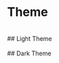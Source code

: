 
<Meta title="FOUNDATIONS/Colors/Theme" />

# Theme

<br />
## Light Theme
<br />

<ColorPalette>
    <ColorItem
        title="Primary"
        subtitle="Primary of light"
        colors={{
            Primary: theme.light.Primary,
            OnPrimary: theme.light.OnPrimary,
            PrimaryContainer: theme.light.PrimaryContainer,
            OnPrimaryContainer: theme.light.OnPrimaryContainer,
        }}
    />
    <ColorItem
        title="Secondary"
        subtitle="Secondary of light"
        colors={{
            Secondary: theme.light.Secondary,
            OnSecondary: theme.light.OnSecondary,
            SecondaryContainer: theme.light.SecondaryContainer,
            OnSecondaryContainer: theme.light.OnSecondaryContainer,
        }}
    />
    <ColorItem
        title="Tertiary"
        subtitle="Tertiary of light"
        colors={{
            Tertiary: theme.light.Tertiary,
            OnTertiary: theme.light.OnTertiary,
            TertiaryContainer: theme.light.TertiaryContainer,
            OnTertiaryContainer: theme.light.OnTertiaryContainer,
        }}
    />
    <ColorItem
        title="Error"
        subtitle="Error of light"
        colors={{
            Error: theme.light.Error,
            OnError: theme.light.OnError,
            ErrorContainer: theme.light.ErrorContainer,
            OnErrorContainer: theme.light.OnErrorContainer,
        }}
    />
    <ColorItem
        title="Neutral"
        subtitle="Neutral of light"
        colors={{
            Background: theme.light.Background,
            OnBackground: theme.light.OnBackground,
            Surface: theme.light.Surface,
            OnSurface: theme.light.OnSurface,
        }}
    />
    <ColorItem
        title="Neutral_Variant"
        subtitle="Neutral_Variant of light"
        colors={{
            SurfaceVariant: theme.light.SurfaceVariant,
            OnSurfaceVariant: theme.light.OnSurfaceVariant,
            Outline: theme.light.Outline,
            OutlineVariant: theme.light.OutlineVariant,
        }}
    />
</ColorPalette>

<br />
## Dark Theme
<br />

<ColorPalette>
    <ColorItem
        title="Primary"
        subtitle="Primary of dark"
        colors={{
            Primary: theme.dark.Primary,
            OnPrimary: theme.dark.OnPrimary,
            PrimaryContainer: theme.dark.PrimaryContainer,
            OnPrimaryContainer: theme.dark.OnPrimaryContainer,
        }}
    />
    <ColorItem
        title="Secondary"
        subtitle="Secondary of dark"
        colors={{
            Secondary: theme.dark.Secondary,
            OnSecondary: theme.dark.OnSecondary,
            SecondaryContainer: theme.dark.SecondaryContainer,
            OnSecondaryContainer: theme.dark.OnSecondaryContainer,
        }}
    />
    <ColorItem
        title="Tertiary"
        subtitle="Tertiary of dark"
        colors={{
            Tertiary: theme.dark.Tertiary,
            OnTertiary: theme.dark.OnTertiary,
            TertiaryContainer: theme.dark.TertiaryContainer,
            OnTertiaryContainer: theme.dark.OnTertiaryContainer,
        }}
    />
    <ColorItem
        title="Error"
        subtitle="Error of dark"
        colors={{
            Error: theme.dark.Error,
            OnError: theme.dark.OnError,
            ErrorContainer: theme.dark.ErrorContainer,
            OnErrorContainer: theme.dark.OnErrorContainer,
        }}
    />
    <ColorItem
        title="Neutral"
        subtitle="Neutral of dark"
        colors={{
            Background: theme.dark.Background,
            OnBackground: theme.dark.OnBackground,
            Surface: theme.dark.Surface,
            OnSurface: theme.dark.OnSurface,
        }}
    />
    <ColorItem
        title="Neutral_Variant"
        subtitle="Neutral_Variant of dark"
        colors={{
            SurfaceVariant: theme.dark.SurfaceVariant,
            OnSurfaceVariant: theme.dark.OnSurfaceVariant,
            Outline: theme.dark.Outline,
            OutlineVariant: theme.dark.OutlineVariant,
        }}
    />
</ColorPalette>
